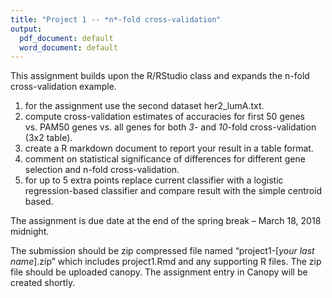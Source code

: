 ```yaml
---
title: "Project 1 -- *n*-fold cross-validation"
output:
  pdf_document: default
  word_document: default
---
```


This assignment builds upon the R/RStudio class and expands the n-fold cross-validation example.

1. for the assignment use the second dataset her2_lumA.txt.
2. compute cross-validation estimates of accuracies for first 50 genes vs. PAM50 genes vs. all genes for both *3*- and *10*-fold cross-validation (3x2 table).
3. create a R markdown document to report your result in a table format.
4. comment on statistical significance of differences for different gene selection and n-fold cross-validation.
5. for up to 5 extra points replace current classifier with a logistic regression-based classifier and compare result with the simple centroid based.

The assignment is due date at the end of the spring break -- March 18, 2018 midnight.

The submission should be zip compressed file named "project1-[*your last name*].zip" which includes project1.Rmd and any supporting R files. The zip file should be uploaded canopy. The assignment entry in Canopy will be created shortly.
